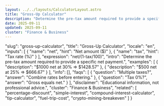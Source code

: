 ```yaml
---
layout: ../../layouts/CalculatorLayout.astro
title: "Gross-Up Calculator"
description: "Determine the pre-tax amount required to provide a specific net payment."
date: 2025-09-11
updated: 2025-09-11
cluster: "Finance & Business"
---
```


  "slug": "gross-up-calculator",
  "title": "Gross-Up Calculator",
  "locale": "en",
  "inputs": [
    {
      "name": "net",
      "hint": "Net amount ($)"
    },
    {
      "name": "tax",
      "hint": "Tax rate (%)"
    }
  ],
  "expression": "net/(1-tax/100)",
  "intro": "Determine the pre-tax amount required to provide a specific net payment.",
  "examples": [
    {
      "description": "$1000 net at 30% ⇒ $1428.57"
    },
    {
      "description": "$500 net at 25% ⇒ $666.67"
    }
  ],
  "info": [],
  "faqs": [
    {
      "question": "Multiple taxes?",
      "answer": "Combine rates before entering."
    },
    {
      "question": "Tax 0%?",
      "answer": "Gross equals net."
    }
  ],
  "disclaimer": "Educational information, not professional advice.",
  "cluster": "Finance & Business",
  "related": [
    "percentage-discount",
    "simple-interest",
    "compound-interest-calculator",
    "tip-calculator",
    "fuel-trip-cost",
    "crypto-mining-breakeven"
  ]
}

<Calculator schema={schema} />
